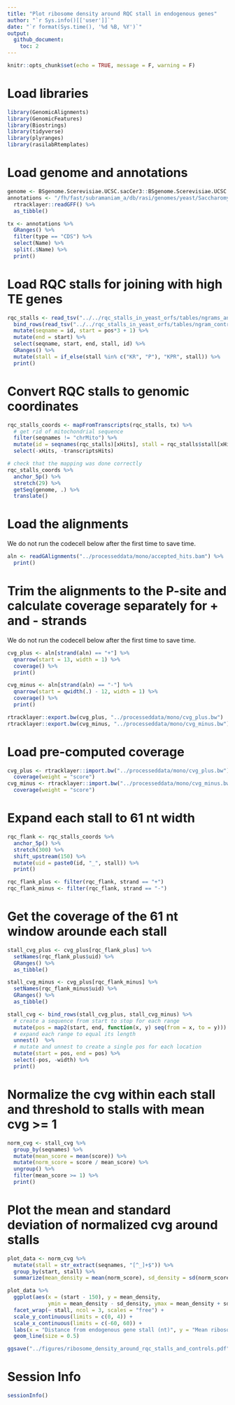 ```yaml
---
title: "Plot ribosome density around RQC stall in endogenous genes"
author: "`r Sys.info()[['user']]`"
date: "`r format(Sys.time(), '%d %B, %Y')`"
output: 
  github_document:
    toc: 2
---
```


```r
knitr::opts_chunk$set(echo = TRUE, message = F, warning = F)
```


# Load libraries
```r
library(GenomicAlignments)
library(GenomicFeatures)
library(Biostrings)
library(tidyverse)
library(plyranges)
library(rasilabRtemplates)
```

# Load genome and annotations
```r
genome <- BSgenome.Scerevisiae.UCSC.sacCer3::BSgenome.Scerevisiae.UCSC.sacCer3
annotations <- "/fh/fast/subramaniam_a/db/rasi/genomes/yeast/Saccharomyces_cerevisiae/sgd/S288C_reference_genome_R64-1-1_20110203/saccharomyces_cerevisiae_R64-1-1_20110208.gff" %>% 
  rtracklayer::readGFF() %>% 
  as_tibble()

tx <- annotations %>% 
  GRanges() %>% 
  filter(type == "CDS") %>% 
  select(Name) %>% 
  split(.$Name) %>% 
  print()
```

# Load RQC stalls for joining with high TE genes
```r
rqc_stalls <- read_tsv("../../rqc_stalls_in_yeast_orfs/tables/ngrams_annotated.tsv") %>% 
  bind_rows(read_tsv("../../rqc_stalls_in_yeast_orfs/tables/ngram_control_annotated.tsv")) %>%
  mutate(seqname = id, start = pos*3 + 1) %>% 
  mutate(end = start) %>%
  select(seqname, start, end, stall, id) %>% 
  GRanges() %>% 
  mutate(stall = if_else(stall %in% c("KR", "P"), "KPR", stall)) %>% 
  print()
```

# Convert RQC stalls to genomic coordinates

```r
rqc_stalls_coords <- mapFromTranscripts(rqc_stalls, tx) %>% 
  # get rid of mitochondrial sequence
  filter(seqnames != "chrMito") %>% 
  mutate(id = seqnames(rqc_stalls)[xHits], stall = rqc_stalls$stall[xHits]) %>% 
  select(-xHits, -transcriptsHits)

# check that the mapping was done correctly
rqc_stalls_coords %>% 
  anchor_5p() %>% 
  stretch(29) %>% 
  getSeq(genome, .) %>% 
  translate()
```

# Load the alignments

We do not run the codecell below after the first time to save time.

```r
aln <- readGAlignments("../processeddata/mono/accepted_hits.bam") %>% 
  print()
```

# Trim the alignments to the P-site and calculate coverage separately for + and - strands

We do not run the codecell below after the first time to save time.

```r
cvg_plus <- aln[strand(aln) == "+"] %>% 
  qnarrow(start = 13, width = 1) %>% 
  coverage() %>% 
  print()

cvg_minus <- aln[strand(aln) == "-"] %>% 
  qnarrow(start = qwidth(.) - 12, width = 1) %>% 
  coverage() %>% 
  print()

rtracklayer::export.bw(cvg_plus, "../processeddata/mono/cvg_plus.bw")
rtracklayer::export.bw(cvg_minus, "../processeddata/mono/cvg_minus.bw")
```

# Load pre-computed coverage

```r
cvg_plus <- rtracklayer::import.bw("../processeddata/mono/cvg_plus.bw") %>% 
  coverage(weight = "score")
cvg_minus <- rtracklayer::import.bw("../processeddata/mono/cvg_minus.bw") %>% 
  coverage(weight = "score")
```

# Expand each stall to 61 nt width

```r
rqc_flank <- rqc_stalls_coords %>% 
  anchor_5p() %>% 
  stretch(300) %>% 
  shift_upstream(150) %>% 
  mutate(uid = paste0(id, "_", stall)) %>% 
  print()

rqc_flank_plus <- filter(rqc_flank, strand == "+")
rqc_flank_minus <- filter(rqc_flank, strand == "-")
```

# Get the coverage of the 61 nt window arounde each stall

```r
stall_cvg_plus <- cvg_plus[rqc_flank_plus] %>% 
  setNames(rqc_flank_plus$uid) %>% 
  GRanges() %>% 
  as_tibble()

stall_cvg_minus <- cvg_plus[rqc_flank_minus] %>% 
  setNames(rqc_flank_minus$uid) %>% 
  GRanges() %>% 
  as_tibble()

stall_cvg <- bind_rows(stall_cvg_plus, stall_cvg_minus) %>% 
  # create a sequence from start to stop for each range
  mutate(pos = map2(start, end, function(x, y) seq(from = x, to = y))) %>% 
  # expand each range to equal its length
  unnest()  %>% 
  # mutate and unnest to create a single pos for each location
  mutate(start = pos, end = pos) %>% 
  select(-pos, -width) %>% 
  print()
```

# Normalize the cvg within each stall and threshold to stalls with mean cvg >= 1

```r
norm_cvg <- stall_cvg %>% 
  group_by(seqnames) %>% 
  mutate(mean_score = mean(score)) %>% 
  mutate(norm_score = score / mean_score) %>%
  ungroup() %>% 
  filter(mean_score >= 1) %>% 
  print()
```

# Plot the mean and standard deviation of normalized cvg around stalls

```r
plot_data <- norm_cvg %>% 
  mutate(stall = str_extract(seqnames, "[^_]+$")) %>% 
  group_by(start, stall) %>% 
  summarize(mean_density = mean(norm_score), sd_density = sd(norm_score))

plot_data %>% 
  ggplot(aes(x = (start - 150), y = mean_density, 
             ymin = mean_density - sd_density, ymax = mean_density + sd_density)) +
  facet_wrap(~ stall, ncol = 3, scales = "free") +
  scale_y_continuous(limits = c(0, 4)) +
  scale_x_continuous(limits = c(-60, 60)) +
  labs(x = "Distance from endogenous gene stall (nt)", y = "Mean ribosome density (a.u.)") +
  geom_line(size = 0.5) 

ggsave("../figures/ribosome_density_around_rqc_stalls_and_controls.pdf")
```

# Session Info

```r
sessionInfo()
```

